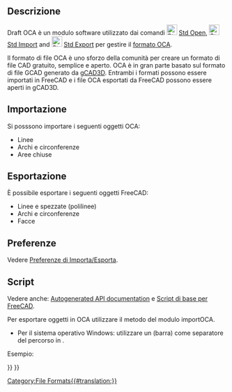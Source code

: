 <languages/>

{{docnav/it
|[[Draft_SVG/it|SVG]]
|[[Draft_DAT/it|DAT]]
|[[Draft_Workbench/it|Draft]]
|IconL=
|IconR=
|IconC=Workbench_Draft.svg
}}

{{TOCright}}

<span id="Description"></span>
==Descrizione==

Draft OCA è un modulo software utilizzato dai comandi [[File:Std_Open.svg|24px]] [[Std_Open/it|Std Open]],  [[File:Std_Import.svg|24px]] [[Std_Import/it|Std Import]] and [[File:Std_Export.svg|24px]] [[Std_Export/it|Std Export]] per gestire il [http://groups.google.com/group/open_cad_format formato OCA].

Il formato di file OCA è uno sforzo della comunità per creare un formato di file CAD gratuito, semplice e aperto. OCA è in gran parte basato sul formato di file GCAD generato da [http://www.gcad3d.org/ gCAD3D]. Entrambi i formati possono essere importati in FreeCAD e i file OCA esportati da FreeCAD possono essere aperti in gCAD3D.

<span id="Importing"></span>
==Importazione==

Si posssono importare i seguenti oggetti OCA:
* Linee
* Archi e circonferenze
* Aree chiuse

<span id="Exporting"></span>
==Esportazione==

È possibile esportare i seguenti oggetti FreeCAD:
* Linee e spezzate (polilinee)
* Archi e circonferenze
* Facce

<span id="Preferences"></span>
==Preferenze==

Vedere [[Import_Export_Preferences/it|Preferenze di Importa/Esporta]].

<span id="Scripting"></span>
==Script==

Vedere anche: [https://freecad.github.io/SourceDoc/ Autogenerated API documentation] e [[FreeCAD Scripting Basics/it|Script di base per FreeCAD]].

Per esportare oggetti in OCA utilizzare il metodo {{incode|export}} del modulo importOCA.

{{Code|code=
importOCA.export(exportList, filename)
}}

* Per il sistema operativo Windows: utilizzare un {{FileName|/}} (barra) come separatore del percorso in {{Incode|filename}}.

Esempio:

{{Code|code=
import FreeCAD as App
import Draft
import importOCA

doc = App.newDocument()

polygon1 = Draft.make_polygon(3, radius=500)
polygon2 = Draft.make_polygon(5, radius=1500)

doc.recompute()

objects = [polygon1, polygon2]
importOCA.export(objects, "/home/user/Pictures/myfile.oca")
}}


{{docnav/it
|[[Draft_SVG/it|SVG]]
|[[Draft_DAT/it|DAT]]
|[[Draft_Workbench/it|Draft]]
|IconL=
|IconR=
|IconC=Workbench_Draft.svg
}}

{{Draft Tools navi{{#translation:}}}}
{{Userdocnavi{{#translation:}}}}
[[Category:File Formats{{#translation:}}]]
